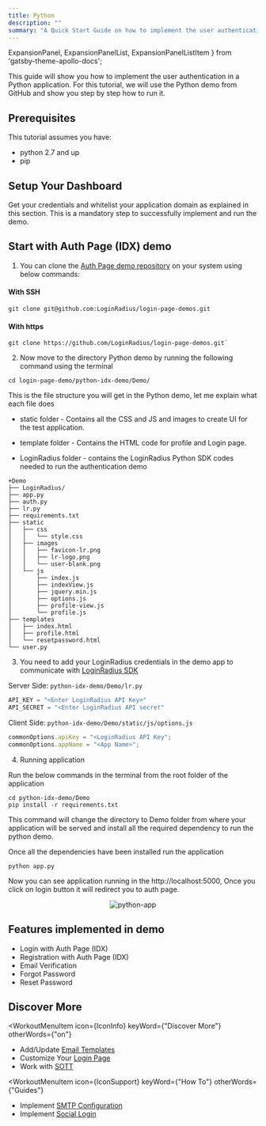 ```yaml
---
title: Python
description: ""
summary: "A Quick Start Guide on how to implement the user authentication in a Python application."
---
```


  ExpansionPanel,
  ExpansionPanelList,
  ExpansionPanelListItem
} from 'gatsby-theme-apollo-docs';



This guide will show you how to implement the user authentication in a Python application. For this tutorial, we will use the Python demo from GitHub and show you step by step how to run it. 


## Prerequisites

This tutorial assumes you have:

- python 2.7 and up
- pip

## Setup Your Dashboard

Get your credentials and whitelist your application domain as explained in this section. This is a mandatory step to successfully implement and run the demo.

<ExpansionPanel title="Click here to view details">
  <Setup />
</ExpansionPanel>

## Start with Auth Page (IDX) demo

1. You can clone the [Auth Page demo repository](https://github.com/LoginRadius/login-page-demos) on your system using below commands:

  #### With SSH

  ```
  git clone git@github.com:LoginRadius/login-page-demos.git
  ```

  #### With https

  ```
  git clone https://github.com/LoginRadius/login-page-demos.git`
  ```
2. Now move to the directory Python demo by running the following command using the terminal

```
cd login-page-demo/python-idx-demo/Demo/
```
This is the file structure you will get in the Python demo, let me explain what each file does

 - static folder - Contains all the CSS and JS  and images to create UI for the test application.

 - template folder - Contains the HTML code for profile and Login page.

 - LoginRadius folder - contains the LoginRadius Python SDK codes needed to run the authentication demo


```
+Demo
├── LoginRadius/
├── app.py
├── auth.py
├── lr.py
├── requirements.txt
├── static
│   ├── css
│   │   └── style.css
│   ├── images
│   │   ├── favicon-lr.png
│   │   ├── lr-logo.png
│   │   └── user-blank.png
│   └── js
│       ├── index.js
│       ├── indexView.js
│       ├── jquery.min.js
│       ├── options.js
│       ├── profile-view.js
│       └── profile.js
├── templates
│   ├── index.html
│   ├── profile.html
│   └── resetpassword.html
└── user.py
```

3. You need to add your LoginRadius credentials in the demo app to communicate with [LoginRadius SDK](https://www.loginradius.com/docs/libraries/sdk-libraries/python-library/)

Server Side: `python-idx-demo/Demo/lr.py`

```python
API_KEY = "<Enter LoginRadius API Key>"
API_SECRET = "<Enter LoginRadius API secret"
```

Client Side: `python-idx-demo/Demo/static/js/options.js`

```js
commonOptions.apiKey = "<LoginRadius API Key";
commonOptions.appName = "<App Name>";
```

4. Running application 

Run the below commands in the terminal from the root folder of the application

```
cd python-idx-demo/Demo
pip install -r requirements.txt
```

This command will change the directory to Demo folder from where your application will be served and install all the required dependency to run the python demo.

Once all the dependencies have been installed run the application

```
python app.py
```
Now you can see application running in the http://localhost:5000, Once you click on login button it will redirect you to auth page.

<div style="text-align:center">
  <img src="../assets/webPython/pythonApp.png" alt="python-app" />
</div>

## Features implemented in demo
- Login with Auth Page (IDX)
- Registration with Auth Page (IDX)
- Email Verification
- Forgot Password
- Reset Password

## Discover More 


<MenuWrapper>

<WorkoutMenuItem
  icon={IconInfo}
  keyWord={"Discover More"}
  otherWords={"on"}
>

* Add/Update [Email Templates](/howto/email-templates/)
* Customize Your [Login Page](/howto/authentication-theme/)
* Work with [SOTT](/howto/work-with-sott/)

</WorkoutMenuItem>

<WorkoutMenuItem
  icon={IconSupport}
  keyWord={"How To"}
  otherWords={"Guides"}
>

* Implement [SMTP Configuration](/howto/email-smtp-config/)
* Implement [Social Login](/howto/social-login/)

</WorkoutMenuItem>

</MenuWrapper>







